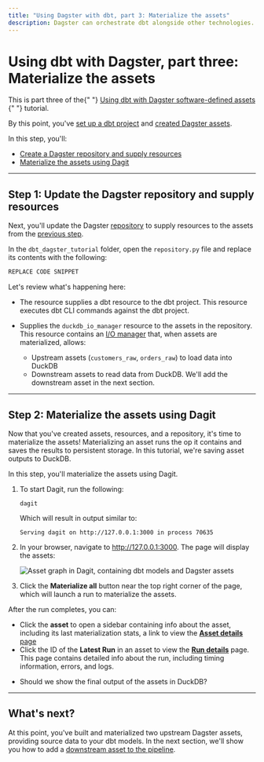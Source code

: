 ```yaml
---
title: "Using Dagster with dbt, part 3: Materialize the assets"
description: Dagster can orchestrate dbt alongside other technologies.
---
```


# Using dbt with Dagster, part three: Materialize the assets

<Note>
  This is part three of the{" "}
  <a href="/integrations/dbt/using-dbt-with-dagster">
    Using dbt with Dagster software-defined assets
  </a>{" "}
  tutorial.
</Note>

By this point, you've [set up a dbt project](/integrations/dbt/using-dbt-with-dagster/part-one) and [created Dagster assets](/integrations/dbt/using-dbt-with-dagster/part-two).

In this step, you'll:

- [Create a Dagster repository and supply resources](#step-1-update-the-dagster-repository-and-supply-resources)
- [Materialize the assets using Dagit](#step-2-materialize-the-assets-using-dagit)

---

## Step 1: Update the Dagster repository and supply resources

Next, you'll update the Dagster [repository](/concepts/repositories-workspaces/repositories) to supply resources to the assets from the [previous step](/integrations/dbt/using-dbt-with-dagster/part-two).

In the `dbt_dagster_tutorial` folder, open the `repository.py` file and replace its contents with the following:

<TODO></TODO>

```python
REPLACE CODE SNIPPET
```

Let's review what's happening here:

- The <PyObject module="dagster_dbt" object="dbt_cli_resource" /> resource supplies a dbt resource to the dbt project. This resource executes dbt CLI commands against the dbt project.

- Supplies the `duckdb_io_manager` resource to the assets in the repository. This resource contains an [I/O manager](/concepts/io-management/io-managers) that, when assets are materialized, allows:

  - Upstream assets (`customers_raw`, `orders_raw`) to load data into DuckDB
  - Downstream assets to read data from DuckDB. We'll add the downstream asset in the next section.

---

## Step 2: Materialize the assets using Dagit

Now that you've created assets, resources, and a repository, it's time to materialize the assets! Materializing an asset runs the op it contains and saves the results to persistent storage. In this tutorial, we're saving asset outputs to DuckDB.

In this step, you'll materialize the assets using Dagit.

1. To start Dagit, run the following:

   ```shell
   dagit
   ```

   Which will result in output similar to:

   ```shell
   Serving dagit on http://127.0.0.1:3000 in process 70635
   ```

2. In your browser, navigate to <http://127.0.0.1:3000>. The page will display the assets:

   ![Asset graph in Dagit, containing dbt models and Dagster assets](/images/integrations/dbt/using-dbt-with-dagster/part-three-asset-graph.png)

3. Click the **Materialize all** button near the top right corner of the page, which will launch a run to materialize the assets.

After the run completes, you can:

- Click the **asset** to open a sidebar containing info about the asset, including its last materialization stats, a link to view the [**Asset details** page](/concepts/dagit/dagit#asset-details)
- Click the ID of the **Latest Run** in an asset to view the [**Run details**](/concepts/dagit/dagit#viewing-a-single-run) page. This page contains detailed info about the run, including timing information, errors, and logs. 

<TODO></TODO>

- Should we show the final output of the assets in DuckDB?

---

## What's next?

At this point, you've built and materialized two upstream Dagster assets, providing source data to your dbt models. In the next section, we'll show you how to add a [downstream asset to the pipeline](/integrations/dbt/using-dbt-with-dagster/part-four).
